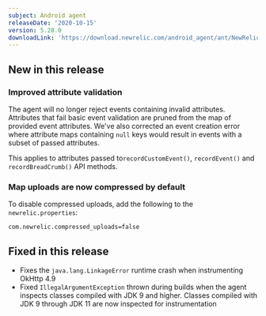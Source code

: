 ```yaml
---
subject: Android agent
releaseDate: '2020-10-15'
version: 5.28.0
downloadLink: 'https://download.newrelic.com/android_agent/ant/NewRelic_Android_Agent_5.27.1.zip'
---
```


## New in this release

### Improved attribute validation

The agent will no longer reject events containing invalid attributes. Attributes that fail basic event validation are pruned from the map of provided event attributes. We've also corrected an event creation error where attribute maps containing `null` keys would result in events with a subset of passed attributes.

This applies to attributes passed to`recordCustomEvent()`, `recordEvent()` and `recordBreadCrumb()` API methods.

### Map uploads are now compressed by default

To disable compressed uploads, add the following to the `newrelic.properties`:

```
com.newrelic.compressed_uploads=false
```

## Fixed in this release

* Fixes the `java.lang.LinkageError` runtime crash when instrumenting OkHttp 4.9
* Fixed `IllegalArgumentException` thrown during builds when the agent inspects classes compiled with JDK 9 and higher. Classes compiled with JDK 9 through JDK 11 are now inspected for instrumentation
